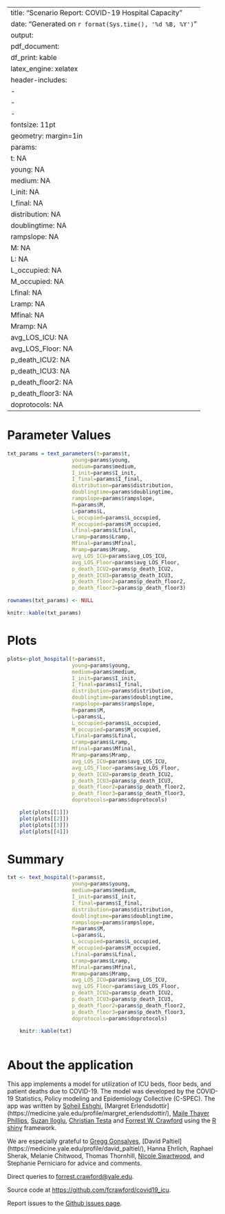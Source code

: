 
---
title: "Scenario Report: COVID-19 Hospital Capacity"
date: "Generated on `r format(Sys.time(), '%d %B, %Y')`"
output: 
  pdf_document:
    df_print: kable
    latex_engine: xelatex
header-includes:
  - \usepackage{helvet}
  - \usepackage[T1]{fontenc}
  - \renewcommand\familydefault{\sfdefault} 
fontsize: 11pt
geometry: margin=1in
params:
  t: NA
  young: NA
  medium: NA
  I_init: NA
  I_final: NA
  distribution: NA
  doublingtime: NA
  rampslope: NA
  M: NA
  L: NA
  L_occupied: NA 
  M_occupied: NA 
  Lfinal: NA 
  Lramp: NA 
  Mfinal: NA 
  Mramp: NA 
  avg_LOS_ICU: NA
  avg_LOS_Floor: NA
  p_death_ICU2: NA
  p_death_ICU3: NA
  p_death_floor2: NA
  p_death_floor3: NA
  doprotocols: NA
---


# Parameter Values 

```r
txt_params = text_parameters(t=params$t,
                     young=params$young,
                     medium=params$medium,
                     I_init=params$I_init,
                     I_final=params$I_final,
                     distribution=params$distribution,
                     doublingtime=params$doublingtime,
                     rampslope=params$rampslope,
                     M=params$M,
                     L=params$L,
                     L_occupied=params$L_occupied,
                     M_occupied=params$M_occupied,
                     Lfinal=params$Lfinal,
                     Lramp=params$Lramp,
                     Mfinal=params$Mfinal,
                     Mramp=params$Mramp,
                     avg_LOS_ICU=params$avg_LOS_ICU,
                     avg_LOS_Floor=params$avg_LOS_Floor,
                     p_death_ICU2=params$p_death_ICU2,
                     p_death_ICU3=params$p_death_ICU3,
                     p_death_floor2=params$p_death_floor2,
                     p_death_floor3=params$p_death_floor3)

rownames(txt_params) <- NULL

knitr::kable(txt_params)
```

# Plots 


```r
plots<-plot_hospital(t=params$t,
                     young=params$young,
                     medium=params$medium,
                     I_init=params$I_init,
                     I_final=params$I_final,
                     distribution=params$distribution,
                     doublingtime=params$doublingtime,
                     rampslope=params$rampslope,
                     M=params$M,
                     L=params$L,
                     L_occupied=params$L_occupied,
                     M_occupied=params$M_occupied,
                     Lfinal=params$Lfinal,
                     Lramp=params$Lramp,
                     Mfinal=params$Mfinal,
                     Mramp=params$Mramp,
                     avg_LOS_ICU=params$avg_LOS_ICU,
                     avg_LOS_Floor=params$avg_LOS_Floor,
                     p_death_ICU2=params$p_death_ICU2,
                     p_death_ICU3=params$p_death_ICU3,
                     p_death_floor2=params$p_death_floor2,
                     p_death_floor3=params$p_death_floor3,
                     doprotocols=params$doprotocols)

    plot(plots[[1]]) 
    plot(plots[[2]])
    plot(plots[[3]])
    plot(plots[[4]]) 
```

# Summary 


```r

txt <- text_hospital(t=params$t,
                     young=params$young,
                     medium=params$medium,
                     I_init=params$I_init,
                     I_final=params$I_final,
                     distribution=params$distribution,
                     doublingtime=params$doublingtime,
                     rampslope=params$rampslope,
                     M=params$M,
                     L=params$L,
                     L_occupied=params$L_occupied,
                     M_occupied=params$M_occupied,
                     Lfinal=params$Lfinal,
                     Lramp=params$Lramp,
                     Mfinal=params$Mfinal,
                     Mramp=params$Mramp,
                     avg_LOS_ICU=params$avg_LOS_ICU,
                     avg_LOS_Floor=params$avg_LOS_Floor,
                     p_death_ICU2=params$p_death_ICU2,
                     p_death_ICU3=params$p_death_ICU3,
                     p_death_floor2=params$p_death_floor2,
                     p_death_floor3=params$p_death_floor3,
                     doprotocols=params$doprotocols)

    knitr::kable(txt)
    
```




# About the application

This app implements a model for utilization of ICU beds, floor beds, and patient deaths due to COVID-19.  The model was developed by the COVID-19 Statistics,
Policy modeling and Epidemiology Collective (C-SPEC).  The app was written by [Soheil Eshghi](http://www.soheileshghi.com/), [Margret Erlendsdottir] (https://medicine.yale.edu/profile/margret_erlendsdottir/), 
[Maile Thayer Phillips](https://medicine.yale.edu/profile/maile_phillips/), [Suzan Iloglu](https://medicine.yale.edu/profile/suzan_iloglu/), [Christian Testa](https://ctesta.com) 
and [Forrest W. Crawford](http://www.crawfordlab.io) using the [R](http://www.r-project.org) [shiny](http://shiny.rstudio.com/) framework. 

We are especially grateful to [Gregg Gonsalves](https://medicine.yale.edu/profile/gregg_gonsalves/), [David Paltiel] (https://medicine.yale.edu/profile/david_paltiel/),
Hanna Ehrlich, Raphael Sherak,  Melanie Chitwood, Thomas Thornhill, [Nicole Swartwood](https://prevention-policy-modeling-lab.sph.harvard.edu/nicole-swartwood/), 
and Stephanie Perniciaro for advice and comments.  

Direct queries to <forrest.crawford@yale.edu>.

Source code at <https://github.com/fcrawford/covid19_icu>. 

Report issues to the [Github issues page](https://github.com/fcrawford/covid19_icu/issues).


